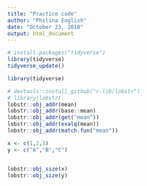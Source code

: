 ```yaml
---
title: "Practice code"
author: "Philina English"
date: "October 23, 2018"
output: html_document
---
```


```r
# install.packages("tidyverse")
library(tidyverse)
tidyverse_update()
```


```r
library(tidyverse)
```

```r
# devtools::install_github("r-lib/lobstr")
# library(lobstr)
lobstr::obj_addr(mean)
lobstr::obj_addr(base::mean)
lobstr::obj_addr(get("mean"))
lobstr::obj_addr(evalq(mean))
lobstr::obj_addr(match.fun("mean"))
```

```r
x <- c(1,2,3)
y <- c("A","B","C")


lobstr::obj_size(x)
lobstr::obj_size(y)
```

